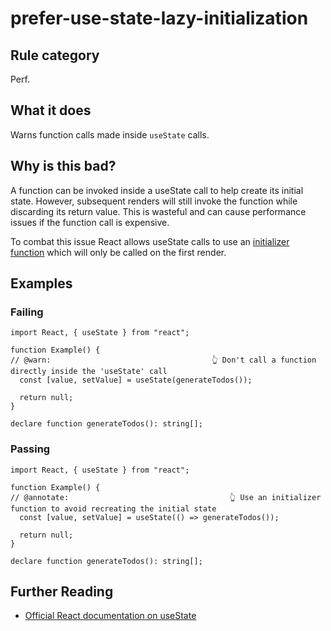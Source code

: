 # prefer-use-state-lazy-initialization

## Rule category

Perf.

## What it does

Warns function calls made inside `useState` calls.

## Why is this bad?

A function can be invoked inside a useState call to help create its initial state. However, subsequent renders will still invoke the function while discarding its return value. This is wasteful and can cause performance issues if the function call is expensive.

To combat this issue React allows useState calls to use an [initializer function](https://react.dev/reference/react/useState#avoiding-recreating-the-initial-state) which will only be called on the first render.

## Examples

### Failing

```tsx twoslash
import React, { useState } from "react";

function Example() {
// @warn:                                    👆 Don't call a function directly inside the 'useState' call
  const [value, setValue] = useState(generateTodos());

  return null;
}

declare function generateTodos(): string[];
```

### Passing

```tsx twoslash
import React, { useState } from "react";

function Example() {
// @annotate:                                    👆 Use an initializer function to avoid recreating the initial state
  const [value, setValue] = useState(() => generateTodos());

  return null;
}

declare function generateTodos(): string[];
```

## Further Reading

- [Official React documentation on useState](https://react.dev/reference/react/useState)
